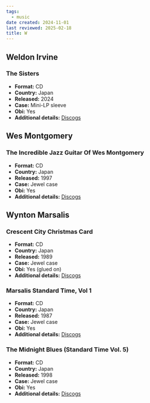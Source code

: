 ```yaml
---
tags:
  - music
date created: 2024-11-01
last reviewed: 2025-02-18
title: W
---
```


## Weldon Irvine

### The Sisters

- **Format:** CD
- **Country:** Japan
- **Released:** 2024
- **Case:** Mini-LP sleeve
- **Obi:** Yes
- **Additional details:** [Discogs](https://www.discogs.com/release/33176556-Weldon-Irvine-The-Sisters)

## Wes Montgomery

### The Incredible Jazz Guitar Of Wes Montgomery

- **Format:** CD
- **Country:** Japan
- **Released:** 1997
- **Case:** Jewel case
- **Obi:** Yes
- **Additional details:** [Discogs](https://www.discogs.com/release/11334735-Wes-Montgomery-The-Incredible-Jazz-Guitar-Of-Wes-Montgomery)

## Wynton Marsalis

### Crescent City Christmas Card

- **Format:** CD
- **Country:** Japan
- **Released:** 1989
- **Case:** Jewel case
- **Obi:** Yes (glued on)
- **Additional details:** [Discogs](https://www.discogs.com/release/18551452-Wynton-Marsalis-Crescent-City-Christmas-Card)

### Marsalis Standard Time, Vol 1

- **Format:** CD
- **Country:** Japan
- **Released:** 1987
- **Case:** Jewel case
- **Obi:** Yes
- **Additional details:** [Discogs](https://www.discogs.com/release/3658328-Wynton-Marsalis-Marsalis-Standard-Time-Vol-1)

### The Midnight Blues (Standard Time Vol. 5)

- **Format:** CD
- **Country:** Japan
- **Released:** 1998
- **Case:** Jewel case
- **Obi:** Yes
- **Additional details:** [Discogs](https://www.discogs.com/release/23472779-Wynton-Marsalis-The-Midnight-Blues-Standard-Time-Vol-5)
